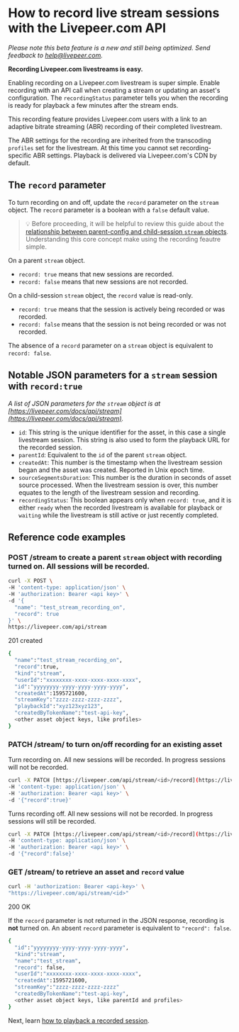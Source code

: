 
<DocsLayout title="How to record live stream sessions - Livepeer.com" description="How to record live stream sessions">

# How to record live stream sessions with the Livepeer.com API

*Please note this beta feature is a new and still being optimized. Send feedback to help@livepeer.com.*

**Recording Livepeer.com livestreams is easy.**

Enabling recording on a Livepeer.com livestream is super simple. Enable recording with an API call when creating a stream or updating an asset's configuration. The `recordingStatus` parameter tells you when the recording is ready for playback a few minutes after the stream ends. 

This recording feature provides Livepeer.com users with a link to an adaptive bitrate streaming (ABR) recording of their completed livestream. 

The ABR settings for the recording are inherited from the transcoding  `profiles` set for the livestream. At this time you cannot set recording-specific ABR settings. Playback is delivered via Livepeer.com's CDN by default.

## The `record` parameter

To turn recording on and off, update the `record` parameter on the `stream` object. The `record` parameter is a boolean with a `false` default value.

> 💡 Before proceeding, it will be helpful to review this guide about the
[relationship between parent-config and child-session `stream` objects](/docs/guides/api/parent-streams-and-sessions). Understanding this core concept make using the recording feautre simple.

On a parent `stream` object.

- `record: true` means that new sessions are recorded.
- `record: false` means that new sessions are not recorded.

On a child-session `stream` object, the `record` value is read-only.

- `record: true` means that the session is actively being recorded or was recorded. 
- `record: false` means that the session is not being recorded or was not recorded. 

The absence of a `record` parameter on a `stream` object is equivalent to `record: false`.

## Notable JSON parameters for a `stream` session with `record:true`

*A list of JSON parameters for the `stream` object is at [https://livepeer.com/docs/api/stream](https://livepeer.com/docs/api/stream).*

- `id`: This string is the unique identifier for the asset, in this case a single livestream session. This string is also used to form the playback URL for the recorded session.
- `parentId`: Equivalent to the `id` of the parent `stream` object.
- `createdAt`: This number is the timestamp when the livestream session began and the asset was created. Reported in Unix epoch time.
- `sourceSegmentsDuration`: This number is the duration in seconds of asset source processed. When the livestream session is over, this number equates to the length of the livestream session and recording.
- `recordingStatus`: This boolean appears only when `record: true`, and it is either `ready` when the recorded livestream is available for playback or `waiting` while the livestream is still active or just recently completed.

## Reference code examples

### POST /stream to create a parent `stream` object with recording turned on. All sessions will be recorded.

```bash
curl -X POST \
-H 'content-type: application/json' \
-H 'authorization: Bearer <api key>' \
-d '{
  "name": "test_stream_recording_on",
  "record": true
}' \
https://livepeer.com/api/stream
```

201 created

```bash
{ 
  "name":"test_stream_recording_on",
  "record":true,
  "kind":"stream",
  "userId":"xxxxxxxx-xxxx-xxxx-xxxx-xxxx",
  "id":"yyyyyyyy-yyyy-yyyy-yyyy-yyyy",
  "createdAt":1595721600,
  "streamKey":"zzzz-zzzz-zzzz-zzzz",
  "playbackId":"xyz123xyz123",
  "createdByTokenName":"test-api-key",
  <other asset object keys, like profiles>
}
```

### PATCH /stream/<id> to turn on/off recording for an existing asset

Turn recording on. All new sessions will be recorded. In progress sessions will not be recorded.

```bash
curl -X PATCH [https://livepeer.com/api/stream/<id>/record](https://livepeer.monster/api/stream/06896e99-e02a-4cf9-977a-18f6c9271840/record) \
-H 'content-type: application/json' \
-H 'authorization: Bearer <api key>' \
-d '{"record":true}'
```

Turns recording off. All new sessions will not be recorded. In progress sessions will still be recorded.

```bash
curl -X PATCH [https://livepeer.com/api/stream/<id>/record](https://livepeer.monster/api/stream/06896e99-e02a-4cf9-977a-18f6c9271840/record) \
-H 'content-type: application/json' \
-H 'authorization: Bearer <api key>' \
-d '{"record":false}'
```

### GET /stream/<id> to retrieve an asset and `record` value

```bash
curl -H 'authorization: Bearer <api-key>' \
"https://livepeer.com/api/stream/<id>"
```

200 OK

If the `record` parameter is not returned in the JSON response, recording is **not** turned on. An absent `record` parameter is equivalent to `"record": false`.

```bash
{
  "id":"yyyyyyyy-yyyy-yyyy-yyyy-yyyy",
  "kind":"stream",
  "name":"test_stream",
  "record": false,
  "userId":"xxxxxxxx-xxxx-xxxx-xxxx-xxxx",
  "createdAt":1595721600,
  "streamKey":"zzzz-zzzz-zzzz-zzzz"
  "createdByTokenName":"test-api-key",
  <other asset object keys, like parentId and profiles>
}
```

Next, learn
[how to playback a recorded session](/docs/guides/api/playback-recording).

</DocsLayout>
